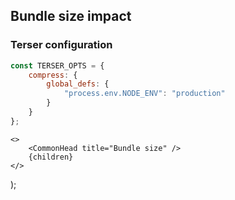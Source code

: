 
## Bundle size impact

<SizesTable />

### Terser configuration

```jsx
const TERSER_OPTS = {
    compress: {
        global_defs: {
            "process.env.NODE_ENV": "production"
        }
    }
};
```

    <>
        <CommonHead title="Bundle size" />
        {children}
    </>
);

